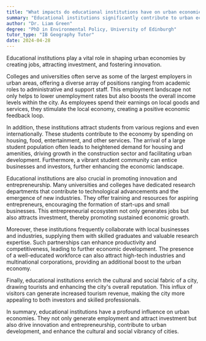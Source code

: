 ```yaml
---
title: "What impacts do educational institutions have on urban economies?"
summary: "Educational institutions significantly contribute to urban economies through job creation, attracting investment, and fostering innovation."
author: "Dr. Liam Green"
degree: "PhD in Environmental Policy, University of Edinburgh"
tutor_type: "IB Geography Tutor"
date: 2024-04-28
---
```


Educational institutions play a vital role in shaping urban economies by creating jobs, attracting investment, and fostering innovation.

Colleges and universities often serve as some of the largest employers in urban areas, offering a diverse array of positions ranging from academic roles to administrative and support staff. This employment landscape not only helps to lower unemployment rates but also boosts the overall income levels within the city. As employees spend their earnings on local goods and services, they stimulate the local economy, creating a positive economic feedback loop.

In addition, these institutions attract students from various regions and even internationally. These students contribute to the economy by spending on housing, food, entertainment, and other services. The arrival of a large student population often leads to heightened demand for housing and amenities, driving growth in the construction sector and facilitating urban development. Furthermore, a vibrant student community can entice businesses and investors, further enhancing the economic landscape.

Educational institutions are also crucial in promoting innovation and entrepreneurship. Many universities and colleges have dedicated research departments that contribute to technological advancements and the emergence of new industries. They offer training and resources for aspiring entrepreneurs, encouraging the formation of start-ups and small businesses. This entrepreneurial ecosystem not only generates jobs but also attracts investment, thereby promoting sustained economic growth.

Moreover, these institutions frequently collaborate with local businesses and industries, supplying them with skilled graduates and valuable research expertise. Such partnerships can enhance productivity and competitiveness, leading to further economic development. The presence of a well-educated workforce can also attract high-tech industries and multinational corporations, providing an additional boost to the urban economy.

Finally, educational institutions enrich the cultural and social fabric of a city, drawing tourists and enhancing the city's overall reputation. This influx of visitors can generate increased tourism revenue, making the city more appealing to both investors and skilled professionals.

In summary, educational institutions have a profound influence on urban economies. They not only generate employment and attract investment but also drive innovation and entrepreneurship, contribute to urban development, and enhance the cultural and social vibrancy of cities.
    